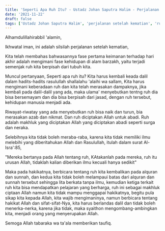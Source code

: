 ```yaml
---
title: 'Seperti Apa Ruh Itu? - Ustadz Johan Saputra Halim - Perjalanan Setelah Kematian'
date: '2021-11-22'
draft: false
tags: ['Ustadz Johan Saputra Halim', 'perjalanan setelah kematian', 'ruh']
---
```


Alhamdulillahirabbil 'alamin,

Ikhwatal iman, ini adalah silsilah perjalanan setelah kematian,

Kita telah membahas bahwasannya fase pertama keimanan terhadap hari akhir adalah mengimani fase kehidupan di alam barzakh, yaitu terjadi semenjak ruh kita berpisah dari tubuh kita.

Muncul pertanyaan, Seperti apa ruh itu? Kita harus kembali keada dalil dalam hadits-hadits rasulullah shallalahu 'alaihi wa sallam, Kita harus mengimani keberadaan ruh dan kita telah merasakan dampaknya, jika kembali pada dalil-dalil yang ada, maka ulama' menyebutkan tentng ruh dia bisa bersemayam dan dia bisa berpisah dari jasad, dengan ruh tersebut, kehidupan manusia menjadi ada.

Riwayat-riwatay yang ada menyebutkan ruh bisa naik dan turun, bia merasakan azab dan nikmat. Dan ruh diciptakan Allah untuk abadi. Ruh adalah makhluk yang diciptakan Allah yang diciptakan abadi seperti surga dan neraka.

Selebihnya kita tidak boleh meraba-raba, karena kita tidak memiliki ilmu melebihi yang diberitahukan Allah dan Rasulullah, itulah dalam surat Al-Isra':85,

"Mereka bertanya pada Allah tentang ruh, KAtakanlah pada mereka, ruh itu urusan Allah, tidaklah kalian diberikan ilmu kecuali hanya sedikit"

Maka pada hakikatnya, berbicara tentang ruh kita kembalikan pada alquran dan sunnah, dan kedua kita tidak boleh melampaui batas dari alquran dan sunnah tersebut sehingga lita berkata tanpa ilmu, kemudian ketiga terkait ruh kita bisa mendapatkan pelajaran yang berharga, ruh ini sebagai makhluk ciptaan Allah namun kita tidak mampu menggapai hakikatnya, begitu pula sikap kita kepada Allah, kita wajib mengimaninya, namun berbicara tentang hakikat Allah dan sifat-sifat-Nya, kita harus berlandas dalil dan tidak boleh menerka-nerka, karena jika tidak, maka syaithon mengombang-ambingkan kita, menjadi orang yang menyerupakan Allah.

Semoga Allah tabaraka wa ta'ala memberikan taufiq.
